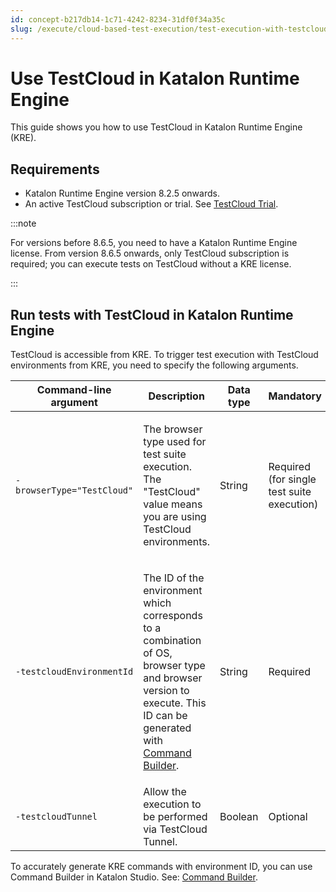 ```yaml
---
id: concept-b217db14-1c71-4242-8234-31df0f34a35c
slug: /execute/cloud-based-test-execution/test-execution-with-testcloud/use-testcloud-in-katalon-runtime-engine
---
```


# Use TestCloud in Katalon Runtime Engine

This guide shows you how to use TestCloud in Katalon Runtime Engine \(KRE\).

## Requirements

-   Katalon Runtime Engine version 8.2.5 onwards.
-   An active TestCloud subscription or trial. See [TestCloud Trial](/administer/katalon-platform-packages/testcloud-feature-comparison#).


:::note

For versions before 8.6.5, you need to have a Katalon Runtime Engine license. From version 8.6.5 onwards, only TestCloud subscription is required; you can execute tests on TestCloud without a KRE license.

:::

## Run tests with TestCloud in Katalon Runtime Engine

TestCloud is accessible from KRE. To trigger test execution with TestCloud environments from KRE, you need to specify the following arguments.

<table><tr><th>Command-line argument</th><th>Description</th><th>Data type</th><th>Mandatory</th></tr><tbody><tr><td><code>-browserType="TestCloud"</code></td><td><p>The browser type used for test suite execution. The "TestCloud" value means you are using <span>TestCloud</span> environments.</p></td><td>String</td><td>Required (for single test suite execution)</td></tr><tr><td><code>-testcloudEnvironmentId</code></td><td><p>The ID of the environment which corresponds to a combination of OS, browser type and browser version to execute. This ID can be generated with <a href="/execute/katalon-runtime-engine/get-started-with-katalon-runtime-engine#" >Command Builder</a>.</p></td><td>String</td><td>Required</td></tr><tr><td><code>-testcloudTunnel</code></td><td>Allow the execution to be performed via <span>TestCloud</span> Tunnel.</td><td>Boolean</td><td>Optional</td></tr></tbody></table>

To accurately generate KRE commands with environment ID, you can use Command Builder in Katalon Studio. See: [Command Builder](/execute/katalon-runtime-engine/get-started-with-katalon-runtime-engine#).